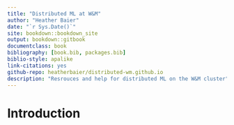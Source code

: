 ```yaml
--- 
title: "Distributed ML at W&M"
author: "Heather Baier"
date: "`r Sys.Date()`"
site: bookdown::bookdown_site
output: bookdown::gitbook
documentclass: book
bibliography: [book.bib, packages.bib]
biblio-style: apalike
link-citations: yes
github-repo: heatherbaier/distributed-wm.github.io
description: "Resrouces and help for distributed ML on the W&M cluster"
---
```


# Introduction
